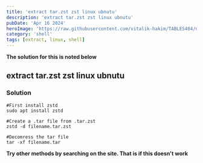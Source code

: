 ```yaml
---
title: 'extract tar.zst zst linux ubnutu'
description: 'extract tar.zst zst linux ubnutu'
pubDate: 'Apr 16 2024'
heroImage: 'https://raw.githubusercontent.com/vitalik-hakim/TABLES404/main/error_b/SHELL.jpg'
category: 'shell'
tags: [extract, linux, shell]
---
```


**The solution for this is noted below**

## extract tar.zst zst linux ubnutu

### Solution

```shell
#First install zstd
sudo apt install zstd

#Create a .tar file from .tar.zst
zstd -d filename.tar.zst

#Decomress the tar file
tar -xf filename.tar
```

**Try other methods by searching on the site. That is if this doesn't work**
